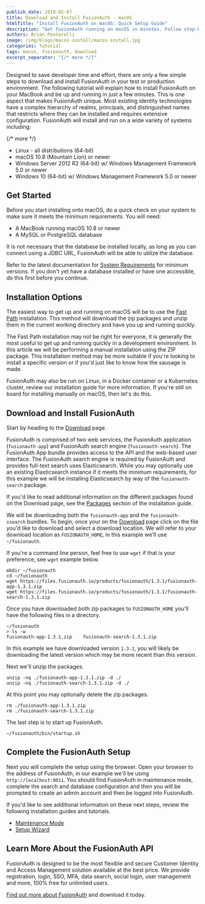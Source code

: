 ```yaml
---
publish_date: 2019-02-07 
title: Download and Install FusionAuth - macOS
htmlTitle: "Install FusionAuth on macOS: Quick Setup Guide"
description: "Get FusionAuth running on macOS in minutes. Follow step‑by‑step instructions to download, unzip, install FusionAuth App & Search, and complete setup in-browser."
authors: Brian Pontarelli
image: /img/blogs/macos-install/macos-install.jpg
categories: Tutorial
tags: macos, fusionauth, download
excerpt_separator: "{/* more */}"
---
```


Designed to save developer time and effort, there are only a few simple steps to download and install FusionAuth in your test or production environment. The following tutorial will explain how to install FusionAuth on your MacBook and be up and running in just a few minutes. This is one aspect that makes FusionAuth unique. Most existing identity technologies have a complex hierarchy of realms, principals, and distinguished names that restricts where they can be installed and requires extensive configuration. FusionAuth will install and run on a wide variety of systems including:

{/* more */}

- Linux - all distributions (64-bit)
- macOS 10.8 (Mountain Lion) or newer
- Windows Server 2012 R2 (64-bit) w/ Windows Management Framework 5.0 or newer
- Windows 10 (64-bit) w/ Windows Management Framework 5.0 or newer

## Get Started

Before you start installing onto macOS, do a quick check on your system to make sure it meets the minimum requirements. You will need:

- A MacBook running macOS 10.8 or newer
- A MySQL or PostgreSQL database

It is not necessary that the database be installed locally, as long as you can connect using a JDBC URL, FusionAuth will be able to utilize the database.

Refer to the latest documentation for [System Requirements](/docs/get-started/download-and-install/system-requirements "Visit FusionAuth System Requirements") for minimum versions. If you don't yet have a database installed or have one accessible, do this first before you continue.

## Installation Options

The easiest way to get up and running on macOS will be to use the [Fast Path](/docs/get-started/download-and-install/fast-path "Fast Path") installation. This method will download the zip packages and unzip them in the current working directory and have you up and running quickly.

The Fast Path installation may not be right for everyone, it is generally the most useful to get up and running quickly in a development environment. In this article we will be performing a manual installation using the ZIP package. This installation method may be more suitable if you're looking to install a specific version or if you'd just like to know how the sausage is made.

FusionAuth may also be run on Linux, in a Docker container or a Kubernetes cluster, review our installation guide for more information. If you're still on board for installing manually on macOS, then let's do this.

## Download and Install FusionAuth

Start by heading to the [Download](/download) page.

FusionAuth is comprised of two web services, the FusionAuth application (`fusionauth-app`) and FusionAuth search engine (`fusionauth-search`). The FusionAuth App bundle provides access to the API and the web-based user interface. The FusionAuth search engine is required by FusionAuth and provides full-text search uses Elasticsearch. While you may optionally use an existing Elasticsearch instance if it meets the minimum requirements, for this example  we will be installing Elasticsearch by way of the `fusionauth-search` package.

If you'd like to read additional information on the different packages found on the Download page, see the [Packages](/docs/get-started/download-and-install/packages) section of the installation guide.

We will be downloading both the `fusionauth-app` and the `fusionauth-ssearch` bundles. To begin, once your on the  [Download](/download) page click on the file you'd like to download and select a download location. We will refer to your download location as `FUSIONAUTH_HOME`, in this example we'll use `~/fusionauth`.

If you're a command line person, feel free to use `wget` if that is your preference, see `wget` example below.

```
mkdir ~/fusionauth
cd ~/fusionauth
wget https://files.fusionauth.io/products/fusionauth/1.3.1/fusionauth-app-1.3.1.zip
wget https://files.fusionauth.io/products/fusionauth/1.3.1/fusionauth-search-1.3.1.zip
```

Once you have downloaded both zip packages to `FUSIONAUTH_HOME` you'll have the following files in a directory.

```
~/fusionauth
> ls -w
fusionauth-app-1.3.1.zip    fusionauth-search-1.3.1.zip
```

In this example we have downloaded version `1.3.1`, you will likely be downloading the latest version which may be more recent than this version.

Next we'll unzip the packages.

```
unzip -nq ./fusionauth-app-1.3.1.zip -d ./
unzip -nq ./fusionauth-search-1.3.1.zip -d ./
```

At this point you may optionally delete the zip packages.

```
rm ./fusionauth-app-1.3.1.zip
rm ./fusionauth-search-1.3.1.zip
```

The last step is to start up FusionAuth.

```
~/fusionauth/bin/startup.sh
```

## Complete the FusionAuth Setup

Next you will complete the setup using the browser. Open your browser to the address of FusionAuth, in our example we'll be using `http://localhost:9011`. You should find FusionAuth in maintenance mode, complete the search and database configuration and then you will be prompted to create an admin account and then be logged into FusionAuth.

If you'd like to see additional information on these next steps, review the following installation guides and tutorials.

- [Maintenance Mode](/docs/get-started/download-and-install/fusionauth-app#maintenance-mode)
- [Setup Wizard](/docs/get-started/download-and-install/setup-wizard)

## Learn More About the FusionAuth API

FusionAuth is designed to be the most flexible and secure Customer Identity and Access Management solution available at the best price. We provide registration, login, SSO, MFA, data search, social login, user management and more, 100% free for unlimited users.

[Find out more about FusionAuth](/ "FusionAuth Home") and download it today.
